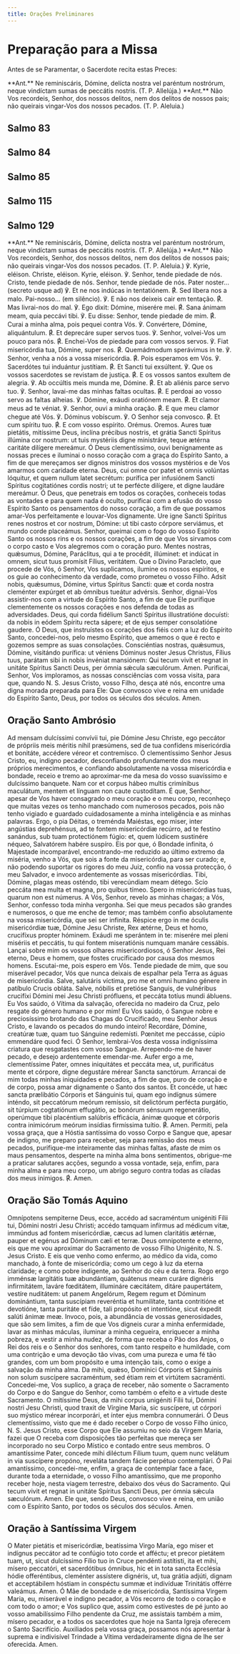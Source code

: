 ```yaml
---
title: Orações Preliminares
---
```


# Preparação para a Missa

Antes de se Paramentar, o Sacerdote recita estas Preces:

<div class="grid grid-cols-2 gap-5">
  <span class="text-justify">
    **Ant.** Ne reminiscáris, Dómine, delícta nostra vel paréntum nostrórum,
    neque vindíctam sumas de peccátis nostris. (T. P. Allelúja.)
  </span>
  <span class="text-justify">
    **Ant.** Não Vos recordeis, Senhor, dos nossos delitos, nem dos delitos de
    nossos pais; não queirais vingar-Vos dos nossos pecados. (T. P. Aleluia.)
  </span>
</div>


## Salmo 83

<Salmo83 />


## Salmo 84

<Salmo84 />


## Salmo 85

<Salmo85 />


## Salmo 115

<Salmo115 />


## Salmo 129

<Salmo129 />

<div class="grid grid-cols-2 gap-5">
  <span class="text-justify">
    **Ant.** Ne reminiscáris, Dómine, delícta nostra vel paréntum nostrórum,
    neque vindíctam sumas de peccátis nostris. (T. P. Allelúja.)
  </span>
  <span class="text-justify">
    **Ant.** Não Vos recordeis, Senhor, dos nossos delitos, nem dos delitos de
    nossos pais; não queirais vingar-Vos dos nossos pecados. (T. P. Aleluia.)
  </span>
  <span class="text-justify">
    ℣. Kyrie, eléison. Christe, eléison. Kyrie, eléison.
  </span>
  <span class="text-justify">
    ℣. Senhor, tende piedade de nós. Cristo, tende piedade de nós. Senhor, tende
    piedade de nós.
  </span>
  <span class="text-justify">
    Pater noster... (secreto usque ad) ℣. Et ne nos indúcas in tentatiónem.
    <span class="text-red-500">℟.</span> Sed líbera nos a malo.
  </span>
  <span class="text-justify">
    Pai-nosso... (em silêncio). ℣. E não nos deixeis cair em tentação.
    <span class="text-red-500">℟.</span> Mas livrai-nos do mal.
  </span>
  <span class="text-justify">
    ℣. Ego dixit: Dómine, miserére mei. <span class="text-red-500">℟.</span>
    Sana ánimam meam, quia peccávi tibi.
  </span>
  <span class="text-justify">
    ℣. Eu disse: Senhor, tende piedade de mim.
    <span class="text-red-500">℟.</span> Curai a minha alma, pois pequei contra Vós.
  </span>
  <span class="text-justify">
    ℣. Convértere, Dómine, aliquántulum. <span class="text-red-500">℟.</span> Et
    deprecáre super servos tuos.
  </span>
  <span class="text-justify">
    ℣. Senhor, volvei-Vos um pouco para nós.
    <span class="text-red-500">℟.</span>
    Enchei-Vos de piedade para com vossos servos.
  </span>
  <span class="text-justify">
    ℣. Fiat misericórdia tua, Dómine, super nos.
    <span class="text-red-500">℟.</span> Quemádmodum sperávimus in te.
  </span>
  <span class="text-justify">
    ℣. Senhor, venha a nós a vossa misericórdia.
    <span class="text-red-500">℟.</span> Pois esperamos em Vós.
  </span>
  <span class="text-justify">
    ℣. Sacerdótes tui induántur justítiam. <span class="text-red-500">℟.</span>
    Et Sancti tui exsúltent.
  </span>
  <span class="text-justify">
    ℣. Que os vossos sacerdotes se revistam de justiça.
    <span class="text-red-500">℟.</span> E os vossos santos exultem de alegria.
  </span>
  <span class="text-justify">
    ℣. Ab occúltis meis munda me, Dómine. <span class="text-red-500">℟.</span>
    Et ab aliénis parce servo tuo.
  </span>
  <span class="text-justify">
    ℣. Senhor, lavai-me das minhas faltas ocultas.
    <span class="text-red-500">℟.</span> E perdoai ao vosso servo as faltas alheias.
  </span>
  <span class="text-justify">
    ℣. Dómine, exáudi oratiónem meam. <span class="text-red-500">℟.</span> Et
    clamor meus ad te véniat.
  </span>
  <span class="text-justify">
    ℣. Senhor, ouvi a minha oração. <span class="text-red-500">℟.</span> E que
    meu clamor chegue até Vós.
  </span>
  <span class="text-justify">℣. Dóminus vobíscum.</span>
  <span class="text-justify">℣. O Senhor seja convosco.</span>
  <span class="text-justify">
    <span class="text-red-500">℟.</span> Et cum spíritu tuo.
  </span>
  <span class="text-justify">
    <span class="text-red-500">℟.</span> E com vosso espírito.
  </span>
  <span class="text-red-500 text-center">Orémus.</span>
  <span class="text-red-500 text-center">Oremos.</span>
  <span class="text-justify">
    Aures tuæ pietátis, mitíssime Deus, inclína précibus nostris, et grátia
    Sancti Spíritus illúmina cor nostrum: ut tuis mystériis digne ministráre,
    teque ætérna caritáte dilígere mereámur.
  </span>
  <span class="text-justify">
    Ó Deus clementíssimo, ouvi benignamente as nossas preces e iluminai o nosso
    coração com a graça do Espírito Santo, a fim de que mereçamos ser dignos
    ministros dos vossos mystérios e de Vos amarmos com caridade eterna.
  </span>
  <span class="text-justify">
    Deus, cui omne cor patet et omnis volúntas lóquitur, et quem nullum latet
    secrétum: purífica per infusiónem Sancti Spíritus cogitatiónes cordis
    nostri; ut te perfécte dilígere, et digne laudáre mereámur.
  </span>
  <span class="text-justify">
    Ó Deus, que penetrais em todos os corações, conheceis todas as vontades e
    para quem nada é oculto, purificai com a efusão do vosso Espírito Santo os
    pensamentos do nosso coração, a fim de que possamos amar-Vos perfeitamente e
    louvar-Vos dignamente.
  </span>
  <span class="text-justify">
    Ure igne Sancti Spíritus renes nostros et cor nostrum, Dómine: ut tibi casto
    córpore serviámus, et mundo corde placeámus.
  </span>
  <span class="text-justify">
    Senhor, queimai com o fogo do vosso Espírito Santo os nossos rins e os
    nossos corações, a fim de que Vos sirvamos com o corpo casto e Vos alegremos
    com o coração puro.
  </span>
  <span class="text-justify">
    Mentes nostras, quǽsumus, Dómine, Paráclitus, qui a te procédit, illúminet:
    et indúcat in omnem, sicut tuus promísit Fílius, veritátem.
  </span>
  <span class="text-justify">
    Que o Divino Paracleto, que procede de Vós, ó Senhor, Vos suplicamos,
    ilumine os nossos espíritos, e os guie ao conhecimento da verdade, como
    prometeu o vosso Filho.
  </span>
  <span class="text-justify">
    Adsit nobis, quǽsumus, Dómine, virtus Spíritus Sancti: quæ et corda nostra
    cleménter expúrget et ab ómnibus tueátur advérsis.
  </span>
  <span class="text-justify">
    Senhor, dignai-Vos assistir-nos com a virtude do Espírito Santo, a fim de
    que Ele purifique clementemente os nossos corações e nos defenda de todas as
    adversidades.
  </span>
  <span class="text-justify">
    Deus, qui corda fidélium Sancti Spíritus illustratióne docuísti: da nobis in
    eódem Spíritu recta sápere; et de ejus semper consolatióne gaudere.
  </span>
  <span class="text-justify">
    Ó Deus, que instruístes os corações dos fiéis com a luz do Espírito Santo,
    concedei-nos, pelo mesmo Espírito, que amemos o que é recto e gozemos sempre
    as suas consolações.
  </span>
  <span class="text-justify">
    Consciéntias nostras, quǽsumus, Dómine, visitándo purífica: ut véniens
    Dóminus noster Jesus Christus, Fílius tuus, parátam sibi in nobis invéniat
    mansiónem: Qui tecum vivit et regnat in unitáte Spíritus Sancti Deus, per
    ómnia sǽcula sæculórum. Amen.
  </span>
  <span class="text-justify">
    Purificai, Senhor, Vos imploramos, as nossas consciências com vossa visita,
    para que, quando N. S. Jesus Cristo, vosso Filho, desça até nós, encontre
    uma digna morada preparada para Ele: Que convosco vive e reina em unidade do
    Espírito Santo, Deus, por todos os séculos dos séculos. Amen.
  </span>
</div>

## Oração Santo Ambrósio

<div class="grid grid-cols-2 gap-5">
  <span class="text-justify">
    Ad mensam dulcíssimi convívii tui, pie Dómine Jesu Christe, ego peccátor de
    própriis meis méritis nihil præsúmens, sed de tua confídens misericórdia et
    bonitáte, accédere véreor et contremísco.
  </span>
  <span class="text-justify">
    Ó clementíssimo Senhor Jesus Cristo, eu, indigno pecador, desconfiando
    profundamente dos meus próprios merecimentos, e confiando absolutamente na
    vossa misericórdia e bondade, receio e tremo ao aproximar-me da mesa do
    vosso suavíssimo e dulcíssimo banquete.
  </span>
  <span class="text-justify">
    Nam cor et corpus hábeo multis crimínibus maculátum, mentem et línguam non
    caute custodítam.
  </span>
  <span class="text-justify">
    É que, Senhor, apesar de Vos haver consagrado o meu coração e o meu corpo,
    reconheço que muitas vezes os tenho manchado com numerosos pecados, pois não
    tenho vigiado e guardado cuidadosamente a minha inteligência e as minhas
    palavras.
  </span>
  <span class="text-justify">
    Ergo, o pia Déitas, o treménda Maiéstas, ego miser, inter angústias
    deprehénsus, ad te fontem misericórdiæ recúrro, ad te festíno sanándus, sub
    tuam protectiónem fúgio: et, quem Iúdicem sustinére néqueo, Salvatórem
    habére suspíro.
  </span>
  <span class="text-justify">
    Eis por que, ó Bondade infinita, ó Majestade incomparável, encontrando-me
    reduzido ao último extremo da miséria, venho a Vós, que sois a fonte da
    misericórdia, para ser curado; e, não podendo suportar os rigores do meu
    Juiz, confio na vossa protecção, ó meu Salvador, e invoco ardentemente as
    vossas misericórdias.
  </span>
  <span class="text-justify">
    Tibi, Dómine, plagas meas osténdo, tibi verecúndiam meam détego. Scío
    peccáta mea multa et magna, pro quibus tímeo. Spero in misericórdias tuas,
    quarum non est númerus.
  </span>
  <span class="text-justify">
    A Vós, Senhor, revelo as minhas chagas; a Vós, Senhor, confesso toda minha
    vergonha. Sei que meus pecados são grandes e numerosos, o que me enche de
    temor; mas também confio absolutamente na vossa misericórdia, que sei ser
    infinita.
  </span>
  <span class="text-justify">
    Réspice ergo in me óculis misericórdiæ tuæ, Dómine Jesu Christe, Rex ætérne,
    Deus et homo, crucifíxus propter hóminem. Exáudi me sperántem in te:
    miserére mei pleni misériis et peccátis, tu qui fontem miseratiónis numquam
    manáre cessábis.
  </span>
  <span class="text-justify">
    Lançai sobre mim os vossos olhares misericordiosos, ó Senhor Jesus, Rei
    eterno, Deus e homem, que fostes crucificado por causa dos mesmos homens.
    Escutai-me, pois espero em Vós. Tende piedade de mim, que sou miserável
    pecador, Vós que nunca deixais de espalhar pela Terra as águas de
    misericórdia.
  </span>
  <span class="text-justify">
    Salve, salutáris víctima, pro me et omni humáno génere in patíbulo Crucis
    obláta. Salve, nóbilis et pretióse Sanguis, de vulnéribus crucifíxi Dómini
    mei Jesu Christi prófluens, et peccáta totíus mundi ábluens.
  </span>
  <span class="text-justify">
    Eu Vos saúdo, ó Vítima da salvação, oferecida no madeiro da Cruz, pelo
    resgate do género humano e por mim! Eu Vos saúdo, ó Sangue nobre e
    preciosíssimo brotando das Chagas do Crucificado, meu Senhor Jesus Cristo, e
    lavando os pecados do mundo inteiro!
  </span>
  <span class="text-justify">
    Recordáre, Dómine, creatúræ tuæ, quam tuo Sánguine redemísti. Pœnitet me
    peccásse, cúpio emmendáre quod feci.
  </span>
  <span class="text-justify">
    Ó Senhor, lembrai-Vos desta vossa indigníssima criatura que resgatastes com
    vosso Sangue. Arrependo-me de haver pecado, e desejo ardentemente
    emendar-me.
  </span>
  <span class="text-justify">
    Aufer ergo a me, clementíssime Pater, omnes iniquitátes et peccáta mea, ut,
    purificátus mente et córpore, digne degustáre mérear Sancta sanctórum.
  </span>
  <span class="text-justify">
    Arrancai de mim todas minhas iniquidades e pecados, a fim de que, puro de
    coração e de corpo, possa amar dignamente o Santo dos santos.
  </span>
  <span class="text-justify">
    Et concéde, ut hæc sancta prælibátio Córporis et Sánguinis tui, quam ego
    indígnus súmere inténdo, sit peccatórum meórum remíssio, sit delictórum
    perfécta purgátio, sit túrpium cog­tatiónum effugátio, ac bonórum sénsuum
    regenerátio, operúmque tibi placéntium salúbris efficácia, ánimæ quoque et
    córporis contra inimicórum meórum insídias firmíssima tuítio.
    <span class="text-red-500">℟.</span> Amen.
  </span>
  <span class="text-justify">
    Permiti, pela vossa graça, que a Hóstia santíssima do vosso Corpo e Sangue
    que, apesar de indigno, me preparo para receber, seja para remissão dos meus
    pecados, purifique-me inteiramente das minhas faltas, afaste de mim os maus
    pensamentos, desperte na minha alma bons sentimentos, obrigue-me a praticar
    salutares acções, segundo a vossa vontade, seja, enfim, para minha alma e
    para meu corpo, um abrigo seguro contra todas as ciladas dos meus inimigos.
    <span class="text-red-500">℟.</span> Amen.
  </span>
</div>

## Oração São Tomás Aquino

<div class="grid grid-cols-2 gap-5">
  <span class="text-justify">
    Omnípotens sempiterne Deus, ecce, accédo ad sacraméntum unigéniti Fílii tui,
    Dómini nostri Jesu Christi; accédo tamquam infírmus ad médicum vitæ,
    immúndus ad fontem misericórdiæ, cæcus ad lumen claritátis ætérnæ, pauper et
    egénus ad Dóminum cæli et terræ.
  </span>
  <span class="text-justify">
    Deus omnipotente e eterno, eis que me vou aproximar do Sacramento de vosso
    Filho Unigénito, N. S. Jesus Cristo. E eis que venho como enfermo, ao médico
    da vida, como manchado, à fonte de misericórdia; como um cego à luz da
    eterna claridade; e como pobre indigente, ao Senhor do céu e da terra.
  </span>
  <span class="text-justify">
    Rogo ergo imménsæ largitátis tuæ abundántiam, quátenus meam curáre dignéris
    infirmitátem, laváre fœditátem, illumináre cæcitátem, ditáre paupertátem,
    vestíre nuditátem: ut panem Angelórum, Regem regum et Dóminum dominántium,
    tanta suscípiam reveréntia et humilítate, tanta contritióne et devotióne,
    tanta puritáte et fíde, tali propósito et intentióne, sicut éxpedit salúti
    ánimæ meæ.
  </span>
  <span class="text-justify">
    Invoco, pois, a abundância de vossas generosidades, que são sem limites, a
    fim de que Vos digneis curar a minha enfermidade, lavar as minhas máculas,
    iluminar a minha cegueira, enriquecer a minha pobreza, e vestir a minha
    nudez, de forma que receba o Pão dos Anjos, o Rei dos reis e o Senhor dos
    senhores, com tanto respeito e humildade, com uma contrição e uma devoção
    tão vivas, com uma pureza e uma fé tão grandes, com um bom propósito e uma
    intenção tais, como o exige a salvação da minha alma.
  </span>
  <span class="text-justify">
    Da mihi, quǽso, Domínici Córporis et Sánguinis non solum suscípere
    sacraméntum, sed étiam rem et virtútem sacraménti.
  </span>
  <span class="text-justify">
    Concedei-me, Vos suplico, a graça de receber, não somente o Sacramento do
    Corpo e do Sangue do Senhor, como também o efeito e a virtude deste
    Sacramento.
  </span>
  <span class="text-justify">
    O mitíssime Deus, da mihi corpus unigéniti Fílii tui, Dómini nostri Jesu
    Christi, quod traxit de Vírgine Maria, sic suscípere, ut córpori suo mýstico
    mérear incorporári, et ínter ejus membra connumerári.
  </span>
  <span class="text-justify">
    Ó Deus clementíssimo, visto que me é dado receber o Corpo de vosso Filho
    único, N. S. Jesus Cristo, esse Corpo que Ele assumiu no seio da Virgem
    Maria, fazei que O receba com disposições tão perfeitas que mereça ser
    incorporado no seu Corpo Místico e contado entre seus membros.
  </span>
  <span class="text-justify">
    O amantíssime Pater, concede mihi diléctum Fílium tuum, quem nunc velátum in
    via suscípere propóno, reveláta tandem fácie perpétuo contemplári.
  </span>
  <span class="text-justify">
    Ó Pai amantíssimo, concedei-me, enfim, a graça de contemplar face a face,
    durante toda a eternidade, o vosso Filho amantíssimo, que me proponho
    receber hoje, nesta viagem terrestre, debaixo dos véus do Sacramento.
  </span>
  <span class="text-justify">
    Qui tecum vivit et regnat in unitáte Spíritus Sancti Deus, per ómnia sǽcula
    sæculórum. Amen.
  </span>
  <span class="text-justify">
    Ele que, sendo Deus, convosco vive e reina, em união com o Espírito Santo,
    por todos os séculos dos séculos. Amen.
  </span>
</div>

## Oração à Santíssima Virgem

<div class="grid grid-cols-2 gap-5">
  <span class="text-justify">
    O Mater pietátis et misericórdiæ, beatíssima Virgo María, ego miser et
    indígnus peccátor ad te confúgio toto corde et afféctu; et precor pietátem
    tuam, ut, sicut dulcíssimo Fílio tuo in Cruce pendénti astítisti, ita et
    mihi, mísero peccatóri, et sacerdótibus ómnibus, hic et in tota sancta
    Ecclésia hódie offeréntibus, cleménter assístere dignéris, ut, tua grátia
    adjúti, dignam et acceptábilem hóstiam in conspéctu summæ et indivíduæ
    Trinitátis offérre valeámus. Amen.
  </span>
  <span class="text-justify">
    Ó Mãe de bondade e de misericórdia, Santíssima Virgem Maria, eu, miserável e
    indigno pecador, a Vós recorro de todo o coração e com todo o amor; e Vos
    suplico que, assim como estivestes de pé junto ao vosso amabilíssimo Filho
    pendente da Cruz, me assistais também a mim, mísero pecador, e a todos os
    sacerdotes que hoje na Santa Igreja oferecem o Santo Sacrifício. Auxiliados
    pela vossa graça, possamos nós apresentar à suprema e indivisível Trindade a
    Vítima verdadeiramente digna de lhe ser oferecida. Amen.
  </span>
</div>
